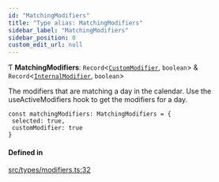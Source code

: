 ```yaml
---
id: "MatchingModifiers"
title: "Type alias: MatchingModifiers"
sidebar_label: "MatchingModifiers"
sidebar_position: 0
custom_edit_url: null
---
```


Ƭ **MatchingModifiers**: `Record`<[`CustomModifier`](/api/types/CustomModifier.md), `boolean`\> & `Record`<[`InternalModifier`](/api/types/InternalModifier.md), `boolean`\>

The modifiers that are matching a day in the calendar. Use the useActiveModifiers hook to get the modifiers for a day.

```
const matchingModifiers: MatchingModifiers = {
 selected: true,
 customModifier: true
}
```

#### Defined in

[src/types/modifiers.ts:32](https://github.com/gpbl/react-day-picker/blob/cd80be68f/src/types/modifiers.ts#L32)
